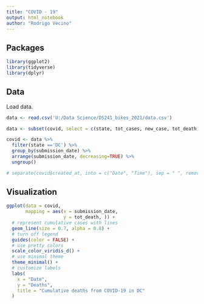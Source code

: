 ```yaml
---
title: "COVID - 19"
output: html_notebook
author: "Rodrigo Vecino"
---
```


## Packages
```r
library(ggplot2)
library(tidyverse)
library(dplyr)
```


## Data
Load data.
```r
data <- read.csv('U:/Data Science/DS241_bikes_2021/data.csv')

data <- subset(covid, select = c(state, tot_cases, new_case, tot_death, new_death, created_at, submission_date))

covid <- data %>%
  filter(state =='DC') %>%
  group_by(submission_date) %>%
  arrange(submission_date, decreasing=TRUE) %>%
  ungroup()

# separate(covid$created_at, into = c("Date", "Time"), sep = " ", remove = TRUE, extra='drop')

```

## Visualization
```r
ggplot(data = covid,
       mapping = aes(x = submission_date, 
                     y = tot_death, )) +
  # represent cumulative cases with lines
  geom_line(size = 0.7, alpha = 0.8) +
  # turn off legend
  guides(color = FALSE) +
  # use pretty colors
  scale_color_viridis_d() +
  # use minimal theme
  theme_minimal() +
  # customize labels
  labs(
    x = "Date",
    y = "Deaths",
    title = "Cumulative deaths from COVID-19 in DC"
  )

```
